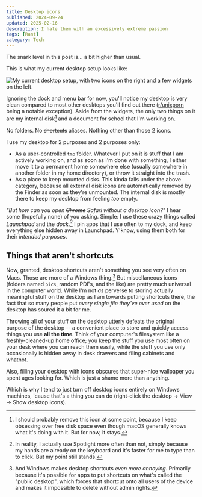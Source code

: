 ```yaml
---
title: Desktop icons
published: 2024-09-24
updated: 2025-02-16
description: I hate them with an excessively extreme passion
tags: [Rant]
category: Tech
---
```


<Callout type="warning">
The snark level in this post is... a bit higher than usual.
</Callout>

This is what my current desktop setup looks like:

![My current desktop setup, with two icons on the right and a few widgets on the left.][desktop]

Ignoring the dock and menu bar for now, you'll notice my desktop is very clean
compared to most other desktops you'll find out there ([r/unixporn] being a
notable exception). Aside from the widgets, the only two things on it are my
internal disk[^1] and a document for school that I'm working on.

No folders. No ~~shortcuts~~ aliases. Nothing other than those 2 icons.

I use my desktop for 2 purposes and 2 purposes only:
- As a user-controlled `tmp` folder. Whatever I put on it is stuff that I am
  actively working on, and as soon as I'm done with something, I either move it
  to a permanent home somewhere else (usually somewhere in another folder in my
  home directory), or throw it straight into the trash.
- As a place to keep mounted disks. This kinda falls under the above category,
  because all external disk icons are automatically removed by the Finder as
  soon as they're unmounted. The internal disk is mostly there to keep my
  desktop from feeling _too_ empty.

_"But how can you open ~~Chrome~~ Safari without a desktop icon?"_ I hear some
(hopefully none) of you asking. Simple: I use these crazy things called
_Launchpad_ and the _dock_.[^2] I pin apps that I use often to my dock, and keep
everything else hidden away in Launchpad. Y'know, using them both for their
_intended purposes_.

[desktop]: my-desktop.png
[r/unixporn]: https://www.reddit.com/r/unixporn/

## Things that aren't shortcuts

Now, granted, desktop shortcuts aren't something you see very often on Macs.
Those are more of a Windows thing.[^3] But miscellaneous icons (folders named
`pics`, random PDFs, and the like) are pretty much universal in the computer
world. While I'm not _as_ perverse to storing actually meaningful stuff on the
desktop as I am towards putting shortcuts there, the fact that so many people
put _every single file they've ever used_ on the desktop has soured it a bit for
me.

Throwing all of your stuff on the desktop utterly defeats the original purpose
of the desktop -- a convenient place to store and quickly access things you use
**all the time**. Think of your computer's filesystem like a freshly-cleaned-up
home office; you keep the stuff you use most often on your desk where you can
reach them easily, while the stuff you use only occasionally is hidden away in
desk drawers and filing cabinets and whatnot.

<Callout type="tip">
Also, filling your desktop with icons obscures that super-nice wallpaper you
spent ages looking for. Which is just a shame more than anything.
</Callout>

[^1]: I should probably remove this icon at some point, because I keep obsessing
  over free disk space even though macOS generally knows what it's doing with
  it. But for now, it stays.
[^2]: In reality, I actually use Spotlight more often than not, simply because
  my hands are already on the keyboard and it's faster for me to type than to
  click. But my point still stands.
[^3]: And Windows makes desktop shortcuts _even more annoying_. Primarily
  because it's possible for apps to put shortcuts on what's called the "public
  desktop", which forces that shortcut onto all users of the device and makes it
  impossible to delete without admin rights.

  Which is why I tend to just turn off desktop icons entirely on Windows
  machines, 'cause that's a thing you can do (right-click the desktop &rarr;
  View &rarr; Show desktop icons).
